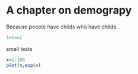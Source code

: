 # A chapter on demograpy

Because people have childs who have childs...

```r
1+1==2
```

small tests

```r
x=1:100
plot(x,exp(x)
```


